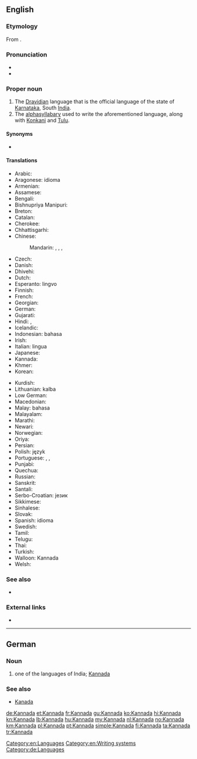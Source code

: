 {{also|kannada}}
==English==

===Etymology===
From {{etyl|kn|en}} {{m|kn|ಕನ್ನಡ}}.

===Pronunciation===
* {{IPA|/ˈkɑːnədə/|/ˈkænədə/|lang=en}}
* {{audio|En-us-Kannada.ogg|Audio (US)|lang=en}}

===Proper noun===
{{wikipedia|Kannada language}}
{{en-proper noun}}

# The [[Dravidian]] language that is the official language of the state of [[Karnataka]], South [[India]].
# The [[alphasyllabary]] used to write the aforementioned language, along with [[Konkani]] and [[Tulu]].

====Synonyms====
* {{sense|Dravidian language}} {{l|en|Canarese}}

====Translations====
{{trans-top|language}}
* Arabic: {{t|ar|اَلْكَانَادَا|f|tr=al-kanadā}}
* Aragonese: idioma {{t|an|canarés}}
* Armenian: {{t|hy|կաննադա}}
* Assamese: {{t-needed|as}}
* Bengali: {{t|bn|কন্নড় ভাষা|tr=kônnôŗô bhasha|sc=Beng}}
* Bishnupriya Manipuri: {{t|bpy|কন্নড় ঠার|sc=Beng|tr=kannaṛa ṭhāra}}
* Breton: {{t|br|kannadeg}}
* Catalan: {{t|ca|kanara}}
* Cherokee: {{t|chr|ᎧᎾᏓ|sc=Cher}}
* Chhattisgarhi: {{t-needed|hne}}
* Chinese:
*: Mandarin: {{t|cmn|卡納達語|sc=Hani}}, {{t|cmn|卡纳达语|tr=Kǎnàdá-yǔ|sc=Hani}}, {{t|cmn|坎那達語|sc=Hani}}, {{t|cmn|坎那达语|tr=Kǎnnàdá-yǔ|sc=Hani}}
* Czech: {{t|cs|kannadština}}
* Danish: {{t|da|kannada}}
* Dhivehi: {{t|dv|ކައްނަޑާ}}
* Dutch: {{t+|nl|Kannada}}
* Esperanto: {{t|eo|Kanara}} lingvo
* Finnish: {{t+|fi|kannada}}
* French: {{t+|fr|kannada|m}}
* Georgian: {{t|ka|კანადა|sc=Geor}}
* German: {{t+|de|Kannada|n}}
* Gujarati: {{t+|gu|કન્નડ|sc=Gujr}} {{t+|gu|ભાષા|sc=Gujr}}
* Hindi: {{t+|hi|कन्नड|tr=kannaɖa}}, {{t|hi|कन्नड़ भाषा|tr=kannaɖa bhāṣā}}
* Icelandic: {{t|is|kanaríska}}
* Indonesian: bahasa {{t|id|Kannada}}
* Irish: {{t|ga|Cannadais|f}}
* Italian: lingua {{t|it|kannada}}
* Japanese: {{t+|ja|カンナダ語|tr=Kannada-go}}
* Kannada: {{t+|kn|ಕನ್ನಡ|sc=Knda}}
* Khmer: {{t|km|កន្នឌ|tr=kannɔdɔ|sc=Khmr}}
* Korean: {{t|ko|칸나다어|tr=Kannada-eo|sc=Hang}}
{{trans-mid}}
* Kurdish: {{t+|ku|kannadayî|sc=ku-Arab}}
* Lithuanian: {{t+|lt|kanadų}} kalba
* Low German: {{t|nds|Kannada}}
* Macedonian: {{t|mk|канада}}
* Malay: bahasa {{t|ms|Kannada}}
* Malayalam: {{t|ml|കന്നഡ|sc=Mlym}}
* Marathi: {{t|mr|कन्नड|sc=Deva}} {{t+|mr|भाषा|sc=Deva|tr=kannaḍa bhāṣā}}
* Newari: {{t|new|कन्नड|sc=Deva}} {{t|new|भाषा|sc=Deva|tr=kannaḍa bhāṣā}}
* Norwegian: {{t|no|kannada}}
* Oriya: {{t|or|କନ୍ନଡ଼ ଭାଷା|tr=kannaṛa bhāṣā|sc=Orya}}
* Persian: {{t|fa|زبان کانارا|tr=zabân kanara}}
* Polish: język {{t|pl|kannada}}
* Portuguese: {{t|pt|[[língua]] [[canaresa]]|f}}, {{t|pt|canará|m}}, {{t+|pt|canarês|m}}
* Punjabi: {{t|pa|ਕੰਨੜ ਭਾਸ਼ਾ|tr=kanaṛa bhāśā|sc=Guru}}
* Quechua: {{t|qu|kannada simi}}
* Russian: {{t+|ru|ка́ннада|m}}
* Sanskrit: {{t|sa|कन्नड|sc=Deva|tr=kannaḍa}}
* Santali: {{t-needed|sat}}
* Serbo-Croatian: {{t|sh|канада|sc=Cyrl}} језик
* Sikkimese: {{t-needed|sip}}
* Sinhalese: {{t-needed|si}}
* Slovak: {{t|sk|kannadčina}}
* Spanish: idioma {{t|es|canarés}}
* Swedish: {{t+|sv|kannada}}
* Tamil: {{t+|ta|கன்னடம்}}
* Telugu: {{t+|te|కన్నడము}}
* Thai: {{t|th|ภาษากันนาดา|tr=paasăa gannaadaa}}
* Turkish: {{t+|tr|Kannada}} {{t+|tr|dili}}
* Walloon: Kannada
* Welsh: {{t|cy|kannada}}
{{trans-bottom}}

===See also===
{{interwiktionary|code=kn}}
* {{langcat|kn}}

===External links===
* {{ISO 639|link=Ethnologue|1code=kn|code=kan}}

[[Category:en:Languages]]
[[Category:en:Writing systems]]

----

==German==
{{wikipedia|Kannada|lang=de}}

===Noun===
{{head|de|noun|g=n}}

# one of the languages of India; [[#English|Kannada]]

===See also===
* [[Kanada]]

[[Category:de:Languages]]

[[de:Kannada]]
[[et:Kannada]]
[[fr:Kannada]]
[[gu:Kannada]]
[[ko:Kannada]]
[[hi:Kannada]]
[[kn:Kannada]]
[[lb:Kannada]]
[[hu:Kannada]]
[[my:Kannada]]
[[nl:Kannada]]
[[no:Kannada]]
[[km:Kannada]]
[[pl:Kannada]]
[[pt:Kannada]]
[[simple:Kannada]]
[[fi:Kannada]]
[[ta:Kannada]]
[[tr:Kannada]]